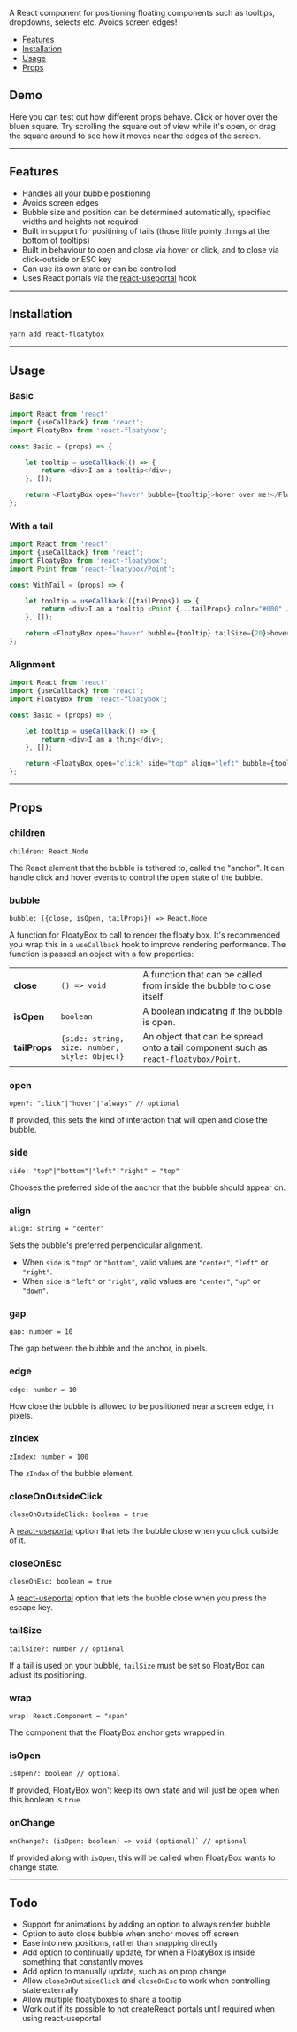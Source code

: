 
A React component for positioning floating components such as tooltips, dropdowns, selects etc. Avoids screen edges!

- [Features](#features)
- [Installation](#installation)
- [Usage](#usage)
- [Props](#props)

## Demo

Here you can test out how different props behave. Click or hover over the bluen square.
Try scrolling the square out of view while it's open, or drag the square around to see how it moves near the edges of the screen.

<DragMe />

---

## Features

- Handles all your bubble positioning
- Avoids screen edges
- Bubble size and position can be determined automatically, specified widths and heights not required
- Built in support for positining of tails (those little pointy things at the bottom of tooltips)
- Built in behaviour to open and close via hover or click, and to close via click-outside or ESC key
- Can use its own state or can be controlled
- Uses React portals via the [react-useportal](https://github.com/alex-cory/react-useportal) hook

---

## Installation

```bash
yarn add react-floatybox
```

---

## Usage

### Basic

```js
import React from 'react';
import {useCallback} from 'react';
import FloatyBox from 'react-floatybox';

const Basic = (props) => {

    let tooltip = useCallback(() => {
        return <div>I am a tooltip</div>;
    }, []);

    return <FloatyBox open="hover" bubble={tooltip}>hover over me!</FloatyBox>;
};
```

### With a tail

```js
import React from 'react';
import {useCallback} from 'react';
import FloatyBox from 'react-floatybox';
import Point from 'react-floatybox/Point';

const WithTail = (props) => {

    let tooltip = useCallback(({tailProps}) => {
        return <div>I am a tooltip <Point {...tailProps} color="#000" /></div>;
    }, []);

    return <FloatyBox open="hover" bubble={tooltip} tailSize={20}>hover over me!</FloatyBox>
};
```

### Alignment

```js
import React from 'react';
import {useCallback} from 'react';
import FloatyBox from 'react-floatybox';

const Basic = (props) => {

    let tooltip = useCallback(() => {
        return <div>I am a thing</div>;
    }, []);

    return <FloatyBox open="click" side="top" align="left" bubble={tooltip}>click me!</FloatyBox>;
};
```

---

## Props

### children

```flow
children: React.Node
```

The React element that the bubble is tethered to, called the "anchor".
It can handle click and hover events to control the open state of the bubble.

### bubble

```flow
bubble: ({close, isOpen, tailProps}) => React.Node
```

A function for FloatyBox to call to render the floaty box.
It's recommended you wrap this in a `useCallback` hook to improve rendering performance.
The function is passed an object with a few properties:

|               |                                               |                                                                                     |
| ------------- | --------------------------------------------- | ----------------------------------------------------------------------------------- |
| **close**     | `() => void`                                  | A function that can be called from inside the bubble to close itself.               |
| **isOpen**    | `boolean`                                     | A boolean indicating if the bubble is open.                                         |
| **tailProps** | `{side: string, size: number, style: Object}` | An object that can be spread onto a tail component such as `react-floatybox/Point`. |

### open

```flow
open?: "click"|"hover"|"always" // optional
```

If provided, this sets the kind of interaction that will open and close the bubble.

### side

```flow
side: "top"|"bottom"|"left"|"right" = "top"
```

Chooses the preferred side of the anchor that the bubble should appear on.

### align

```flow
align: string = "center"
```

Sets the bubble's preferred perpendicular alignment.
- When `side` is `"top"` or `"bottom"`, valid values are `"center"`, `"left"` or `"right"`.
- When `side` is `"left"` or `"right"`, valid values are `"center"`, `"up"` or `"down"`.

### gap

```flow
gap: number = 10
```

The gap between the bubble and the anchor, in pixels.

### edge

```flow
edge: number = 10
```

How close the bubble is allowed to be posiitioned near a screen edge, in pixels.

### zIndex

```flow
zIndex: number = 100
```

The `zIndex` of the bubble element.

### closeOnOutsideClick

```flow
closeOnOutsideClick: boolean = true
```

A [react-useportal](https://github.com/alex-cory/react-useportal) option that lets the bubble close when you click outside of it.

### closeOnEsc

```flow
closeOnEsc: boolean = true
```

A [react-useportal](https://github.com/alex-cory/react-useportal) option that lets the bubble close when you press the escape key.

### tailSize

```flow
tailSize?: number // optional
```

If a tail is used on your bubble, `tailSize` must be set so FloatyBox can adjust its positioning.

### wrap

```flow
wrap: React.Component = "span"
```

The component that the FloatyBox anchor gets wrapped in.

### isOpen

```flow
isOpen?: boolean // optional
```

If provided, FloatyBox won't keep its own state and will just be open when this boolean is `true`.

### onChange

```flow
onChange?: (isOpen: boolean) => void (optional)` // optional
```

If provided along with `isOpen`, this will be called when FloatyBox wants to change state.

---

## Todo

- Support for animations by adding an option to always render bubble
- Option to auto close bubble when anchor moves off screen
- Ease into new positions, rather than snapping directly
- Add option to continually update, for when a FloatyBox is inside something that constantly moves
- Add option to manually update, such as on prop change
- Allow `closeOnOutsideClick` and `closeOnEsc` to work when controlling state externally
- Allow multiple floatyboxes to share a tooltip
- Work out if its possible to not createReact portals until required when using react-useportal
